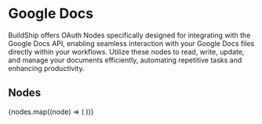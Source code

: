 
# Google Docs

BuildShip offers OAuth Nodes specifically designed for integrating with the Google Docs API, enabling seamless
interaction with your Google Docs files directly within your workflows. Utilize these nodes to read, write, update, and
manage your documents efficiently, automating repetitive tasks and enhancing productivity.

## Nodes

<Cards num={3}>
  {nodes.map((node) => (
    <NodeCard
      key={node.meta.id}
      title={node.meta.name}
      image={node.meta.icon.url}
      href={`/showcase/google-docs/${node.meta.id}`}
    />
  ))}
</Cards>
